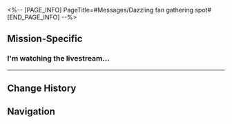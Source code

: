 <%-- [PAGE_INFO]
PageTitle=#Messages/Dazzling fan gathering spot#
[END_PAGE_INFO] --%>
{{Messages Infobox
|id           = 168
|image        = NPC Dazzling fan gathering spot Icon.png
|type         = Group
|participants = [[Asta]]; [[Dan Heng]]; [[Guinaifen]]; [[Lynx]]; [[March 7th]]; [[Pela]]; [[Serval]]; [[Trailblazer]]
|faction      = Penacony
}}

==Mission-Specific==
===I'm watching the livestream...===
{{Messages
|start_condition = 
|text =
:'''Serval:''' I'm watching the livestream for the music party. It's fantastic!
:'''Pela:''' Mechanical Fever should be preparing for their next performance
:'''Lynx:''' Not only is the composition amazing
:'''Asta:''' Peppy super duper loves your music!
:'''Lynx:''' The instrument performance is also awesome
:'''Guinaifen:''' Fam, this is just sooo sick!
:'''Guinaifen:''' There are clips of your performance all over the internet!
:'''Pela:''' Want to consider collaborating with us for a show?
:'''Guinaifen:''' If I haven't been so busy recently, I would have definitely come and join the fun
:{{DIcon|Warning}} March 7th invited you into the group chat
:'''March 7th:''' Over here!
:{Choice} There are so many people
::'''(Trailblazer):''' The group is just like that. Everyone is just chatting on their own
:{Choice} So popular?
::'''(Trailblazer):''' Since there are so many fans, why not do a paid livestream next?
:'''Dan Heng:''' Luckily the band performance wasn't interrupted
:'''Lynx:''' The live show is great
:'''Lynx:''' You guys have so many fans and supporters
:'''Lynx:''' That's fantastic
:'''Guinaifen:''' That's fantastic
:'''Asta:''' That's fantastic
:'''March 7th:''' That's fantastic
:'''Serval:''' When playing in a band, of course we have to hype the whole world up!
:'''Serval:''' Everyone &mdash; we are Mechanical Fever, the Rock 'n' Roll Ninjas!
:'''Serval:''' Haha
:'''Pela:''' If you have the energy to stand around chatting, why not come over here and start practicing
:'''Pela:''' But... music is really great
:{Choice} Music is so awesome
:'''(Trailblazer):''' Yeah
:'''(Trailblazer):''' I'm so thankful that there's music in this world
}}
----

==Change History==
{{Change History|2.6}}

==Navigation==
{{Messages Navbox}}